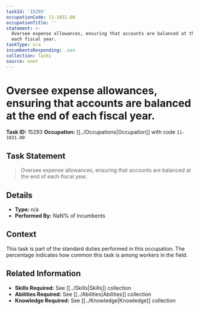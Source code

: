 ```yaml
---
taskId: '15293'
occupationCode: 11-1031.00
occupationTitle: ''
statement: >-
  Oversee expense allowances, ensuring that accounts are balanced at the end of
  each fiscal year.
taskType: n/a
incumbentsResponding: .nan
collection: Tasks
source: onet
---
```

# Oversee expense allowances, ensuring that accounts are balanced at the end of each fiscal year.

**Task ID:** 15293
**Occupation:** [[../Occupations|Occupation]] with code `11-1031.00`

## Task Statement

> Oversee expense allowances, ensuring that accounts are balanced at the end of each fiscal year.

## Details

- **Type:** n/a
- **Performed By:** NaN% of incumbents

## Context

This task is part of the standard duties performed in this occupation. The percentage indicates how common this task is among workers in the field.

## Related Information

- **Skills Required:** See [[../Skills|Skills]] collection
- **Abilities Required:** See [[../Abilities|Abilities]] collection
- **Knowledge Required:** See [[../Knowledge|Knowledge]] collection
